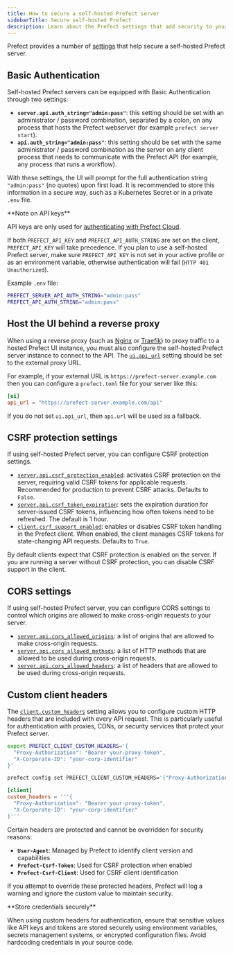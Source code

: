 ```yaml
---
title: How to secure a self-hosted Prefect server
sidebarTitle: Secure self-hosted Prefect
description: Learn about the Prefect settings that add security to your self-hosted server.
---
```


Prefect provides a number of [settings](/v3/concepts/settings-and-profiles) that help secure a self-hosted Prefect server.

## Basic Authentication

Self-hosted Prefect servers can be equipped with Basic Authentication through two settings:

- **`server.api.auth_string="admin:pass"`**: this setting should be set with an administrator / password combination, separated by a colon, on any process that hosts the Prefect webserver (for example `prefect server start`).
- **`api.auth_string="admin:pass"`**: this setting should be set with the same administrator / password combination as the server on any client process that needs to communicate with the Prefect API (for example, any process that runs a workflow).

With these settings, the UI will prompt for the full authentication string `"admin:pass"` (no quotes) upon first load. It is recommended to store this information in a secure way, such as a Kubernetes Secret or in a private `.env` file.

<Warning>
**Note on API keys**

API keys are only used for [authenticating with Prefect Cloud](/v3/how-to-guides/cloud/manage-users/api-keys).

If both `PREFECT_API_KEY` and `PREFECT_API_AUTH_STRING` are set on the client, `PREFECT_API_KEY` will take precedence. If you plan to use a
self-hosted Prefect server, make sure `PREFECT_API_KEY` is not set in your active profile or as
an environment variable, otherwise authentication will fail (`HTTP 401 Unauthorized`). 
</Warning>

Example `.env` file:

```bash .env
PREFECT_SERVER_API_AUTH_STRING="admin:pass"
PREFECT_API_AUTH_STRING="admin:pass"
```

## Host the UI behind a reverse proxy

When using a reverse proxy (such as [Nginx](https://nginx.org) or [Traefik](https://traefik.io)) to proxy traffic to a 
 hosted Prefect UI instance, you must also configure the self-hosted Prefect server instance to connect to the API. 
The [`ui.api_url`](/v3/develop/settings-ref/#api_url) setting should be set to the external proxy URL.

For example, if your external URL is `https://prefect-server.example.com` then you can configure a `prefect.toml` file for your server like this:

```toml prefect.toml
[ui]
api_url = "https://prefect-server.example.com/api"
```

If you do not set `ui.api_url`, then `api.url` will be used as a fallback.

## CSRF protection settings

If using self-hosted Prefect server, you can configure CSRF protection settings.

- [`server.api.csrf_protection_enabled`](/v3/develop/settings-ref/#csrf-protection-enabled): activates CSRF protection on the server, 
requiring valid CSRF tokens for applicable requests. Recommended for production to prevent CSRF attacks. 
Defaults to `False`.
- [`server.api.csrf_token_expiration`](/v3/develop/settings-ref/#csrf-token-expiration): sets the expiration duration for server-issued CSRF tokens, 
influencing how often tokens need to be refreshed. The default is 1 hour.
- [`client.csrf_support_enabled`](/v3/develop/settings-ref/#csrf-support-enabled): enables or disables CSRF token handling in the Prefect client. 
When enabled, the client manages CSRF tokens for state-changing API requests. Defaults to `True`.

By default clients expect that CSRF protection is enabled on the server. If you are running a server without CSRF protection, 
you can disable CSRF support in the client.

## CORS settings

If using self-hosted Prefect server, you can configure CORS settings to control which origins are allowed to make cross-origin requests to your server.

- [`server.api.cors_allowed_origins`](/v3/develop/settings-ref/#cors-allowed-origins): a list of origins that are allowed to make cross-origin requests.
- [`server.api.cors_allowed_methods`](/v3/develop/settings-ref/#cors-allowed-methods): a list of HTTP methods that are allowed to be used during cross-origin requests.
- [`server.api.cors_allowed_headers`](/v3/develop/settings-ref/#cors-allowed-headers): a list of headers that are allowed to be used during cross-origin requests.

## Custom client headers

The [`client.custom_headers`](/v3/develop/settings-ref/#custom-headers) setting allows you to configure custom HTTP headers that are included with every API request. This is particularly useful for authentication with proxies, CDNs, or security services that protect your Prefect server.

<CodeGroup>

```bash Environment variable
export PREFECT_CLIENT_CUSTOM_HEADERS='{
  "Proxy-Authorization": "Bearer your-proxy-token",
  "X-Corporate-ID": "your-corp-identifier"
}'
```

```bash CLI
prefect config set PREFECT_CLIENT_CUSTOM_HEADERS='{"Proxy-Authorization": "Bearer your-proxy-token", "X-Corporate-ID": "your-corp-ID"}'
```

```toml prefect.toml
[client]
custom_headers = '''{
  "Proxy-Authorization": "Bearer your-proxy-token",
  "X-Corporate-ID": "your-corp-identifier"
}'''
```

</CodeGroup>

Certain headers are protected and cannot be overridden for security reasons:

- **`User-Agent`**: Managed by Prefect to identify client version and capabilities
- **`Prefect-Csrf-Token`**: Used for CSRF protection when enabled
- **`Prefect-Csrf-Client`**: Used for CSRF client identification

If you attempt to override these protected headers, Prefect will log a warning and ignore the custom value to maintain security.

<Warning>
**Store credentials securely**

When using custom headers for authentication, ensure that sensitive values like API keys and tokens are stored securely using environment variables, secrets management systems, or encrypted configuration files. Avoid hardcoding credentials in your source code.
</Warning>
